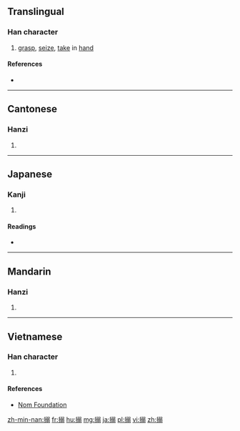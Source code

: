 ==Translingual==

===Han character===
{{Han char|rn=64|rad=手|as=10|sn=13|four=57027|canj=QNMM|ids=⿰扌弱}}

# [[grasp]], [[seize]], [[take]] in [[hand]]

====References====
* {{Han ref|kx=0447.210|dkj=12500|dj=0798.130|hdz=31938.080|uh=6426|ud=25638|bh=DDAB|bd=56747}}

----

==Cantonese==

===Hanzi===
{{yue-hanzi|jyut=[[nik1]]|y=nik1}}

# {{defn|lang=yue|sort=手10}}

----

==Japanese==

===Kanji===
{{ja-kanji|grade=|rs=手10}}

# {{defn|lang=ja|sort=手10}}

====Readings====
* {{ja-readings|on=[[じゃく]] (jaku), [[だく]] (daku), [[にゃく]] (nyaku)|kun=[[からめる]] (karameru)}}

----

==Mandarin==

===Hanzi===
{{cmn-hanzi|pin=[[nuò]] ([[nuo4]])|wg=no<sup>4</sup>}}

# {{defn|lang=cmn|sort=手10}}

----

==Vietnamese==

===Han character===
{{vi-hantu|rs=手10|nạch}}

# {{defn|lang=vi|sort=手10}}

====References====
*[http://nomfoundation.org/common/nom_details.php?codepoint=6246 Nom Foundation]

[[zh-min-nan:搦]]
[[fr:搦]]
[[hu:搦]]
[[mg:搦]]
[[ja:搦]]
[[pl:搦]]
[[vi:搦]]
[[zh:搦]]